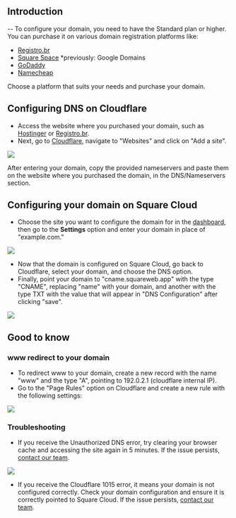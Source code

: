 ## Introduction

\-- To configure your domain, you need to have the Standard plan or higher. You can purchase it on various domain registration platforms like:

* [Registro.br](https://registro.br/)
* [Square Space](https://squarespace.com/) \*previously: Google Domains
* [GoDaddy](https://www.godaddy.com/)
* [Namecheap](https://www.namecheap.com/)

Choose a platform that suits your needs and purchase your domain.

## Configuring DNS on Cloudflare

* Access the website where you purchased your domain, such as [Hostinger](https://www.hostinger.com.br/) or [Registro.br](https://registro.br/).
* Next, go to [Cloudflare](https://cloudflare.com/), navigate to "Websites" and click on "Add a site".

<Frame>
  <img src="/images/articles/cloudflare/add-site.png" style={{ borderRadius: '0.2rem' }} />
</Frame>

After entering your domain, copy the provided nameservers and paste them on the website where you purchased the domain, in the DNS/Nameservers section.

## Configuring your domain on Square Cloud

* Choose the site you want to configure the domain for in the [dashboard](https://squarecloud.app/dashboard), then go to the **Settings** option and enter your domain in place of "example.com."

<Frame>
  <img src="/images/articles/cloudflare/domain-setup.png" style={{ borderRadius: '0.2rem' }} />
</Frame>

* Now that the domain is configured on Square Cloud, go back to Cloudflare, select your domain, and choose the DNS option.
* Finally, point your domain to "cname.squareweb.app" with the type "CNAME", replacing "name" with your domain, and another with the type TXT with the value that will appear in "DNS Configuration" after clicking "save".

<Frame>
  <img src="/images/articles/cloudflare/record-dns.png" style={{ borderRadius: '0.2rem' }} />
</Frame>

## Good to know

### www redirect to your domain

* To redirect www to your domain, create a new record with the name "www" and the type "A", pointing to 192.0.2.1 (cloudflare internal IP).
* Go to the "Page Rules" option on Cloudflare and create a new rule with the following settings:

<Frame>
  <img src="/images/articles/cloudflare/page-rule-www.png" style={{ borderRadius: '0.2rem' }} />
</Frame>

### Troubleshooting

* If you receive the Unauthorized DNS error, try clearing your browser cache and accessing the site again in 5 minutes. If the issue persists, [contact our team](/company/support).

<Frame>
  <img src="/images/articles/cloudflare/unauthorized-dns.png" style={{ borderRadius: '0.2rem' }} />
</Frame>

* If you receive the Cloudflare 1015 error, it means your domain is not configured correctly. Check your domain configuration and ensure it is correctly pointed to Square Cloud. If the issue persists, [contact our team](/company/support).
